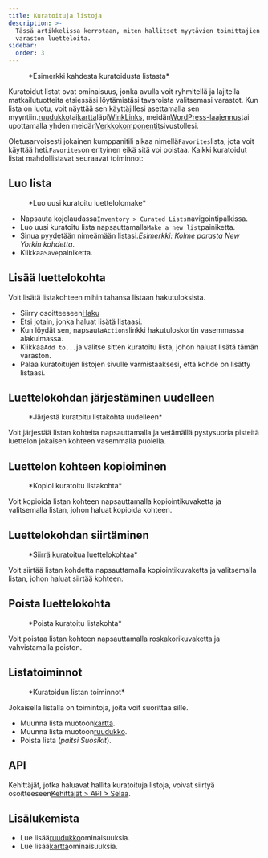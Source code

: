 ```yaml
---
title: Kuratoituja listoja
description: >-
  Tässä artikkelissa kerrotaan, miten hallitset myytävien toimittajien ja
  varaston luetteloita.
sidebar:
  order: 3
---
```


<figure>
  <CloudinaryImage width="700" height="225" resize="scale" quality="best" alt="Kuratoidut listat" src="academy/curated-lists" errorImage="noimage_opaque_nyrtl0.png" />

  <figcaption>*Esimerkki kahdesta kuratoidusta listasta*</figcaption>
</figure>


Kuratoidut listat ovat ominaisuus, jonka avulla voit ryhmitellä ja lajitella matkailutuotteita etsiessäsi löytämistäsi tavaroista valitsemasi varastot.
Kun lista on luotu, voit näyttää sen käyttäjillesi asettamalla sen myyntiin.[ruudukko](/studio/grids)tai[kartta](/studio/maps)läpi[WinkLinks](/link-manager/wink-links), meidän[WordPress-laajennus](/developers/wordpress/)tai upottamalla yhden meidän[Verkkokomponentit](/developers/web-components)sivustollesi.

Oletusarvoisesti jokainen kumppanitili alkaa nimellä`Favorites`lista, jota voit käyttää heti.`Favorites`on erityinen eikä sitä voi poistaa.
Kaikki kuratoidut listat mahdollistavat seuraavat toiminnot:

## Luo lista

<figure>
  <CloudinaryImage width="350" height="219" resize="scale" quality="best" alt="Luo kuratoitu lista" src="academy/create-curated-list" errorImage="noimage_opaque_nyrtl0.png" />

  <figcaption>*Luo uusi kuratoitu luettelolomake*</figcaption>
</figure>


* Napsauta kojelaudassa`Inventory > Curated Lists`navigointipalkissa.
* Luo uusi kuratoitu lista napsauttamalla`Make a new list`painiketta.
* Sinua pyydetään nimeämään listasi.*Esimerkki: Kolme parasta New Yorkin kohdetta*.
* Klikkaa`Save`painiketta.

## Lisää luettelokohta

Voit lisätä listakohteen mihin tahansa listaan ​​hakutuloksista.

* Siirry osoitteeseen[Haku](/studio/search)
* Etsi jotain, jonka haluat lisätä listaasi.
* Kun löydät sen, napsauta`Actions`linkki hakutuloskortin vasemmassa alakulmassa.
* Klikkaa`Add to...`ja valitse sitten kuratoitu lista, johon haluat lisätä tämän varaston.
* Palaa kuratoitujen listojen sivulle varmistaaksesi, että kohde on lisätty listaasi.

## Luettelokohdan järjestäminen uudelleen

<figure>
  <CloudinaryImage width="350" height="183" resize="scale" quality="best" alt="Järjestä kuratoitu listakohta uudelleen" src="academy/reorder-curated-list" errorImage="noimage_opaque_nyrtl0.png" />

  <figcaption>*Järjestä kuratoitu listakohta uudelleen*</figcaption>
</figure>


Voit järjestää listan kohteita napsauttamalla ja vetämällä pystysuoria pisteitä luettelon jokaisen kohteen vasemmalla puolella.

## Luettelon kohteen kopioiminen

<figure>
  <CloudinaryImage width="450" height="178" resize="scale" quality="best" alt="Kopioi kuratoituun luettelokohteeseen" src="academy/copy-to-curated-list" errorImage="noimage_opaque_nyrtl0.png" />

  <figcaption>*Kopioi kuratoitu listakohta*</figcaption>
</figure>


Voit kopioida listan kohteen napsauttamalla kopiointikuvaketta ja valitsemalla listan, johon haluat kopioida kohteen.

## Luettelokohdan siirtäminen

<figure>
  <CloudinaryImage width="450" height="173" resize="scale" quality="best" alt="Siirrä kuratoitua luettelokohtaa" src="academy/move-to-curated-list" errorImage="noimage_opaque_nyrtl0.png" />

  <figcaption>*Siirrä kuratoitua luettelokohtaa*</figcaption>
</figure>


Voit siirtää listan kohdetta napsauttamalla kopiointikuvaketta ja valitsemalla listan, johon haluat siirtää kohteen.

## Poista luettelokohta

<figure>
  <CloudinaryImage width="350" height="216" resize="scale" quality="best" alt="Poista kuratoitu listakohta" src="academy/remove-curated-list-item" errorImage="noimage_opaque_nyrtl0.png" />

  <figcaption>*Poista kuratoitu listakohta*</figcaption>
</figure>


Voit poistaa listan kohteen napsauttamalla roskakorikuvaketta ja vahvistamalla poiston.

## Listatoiminnot

<figure>
  <CloudinaryImage width="350" height="183" resize="scale" quality="best" alt="Kuratoidun listan toiminnot" src="academy/curated-list-actions" errorImage="noimage_opaque_nyrtl0.png" />

  <figcaption>*Kuratoidun listan toiminnot*</figcaption>
</figure>


Jokaisella listalla on toimintoja, joita voit suorittaa sille.

* Muunna lista muotoon[kartta](/studio/maps).
* Muunna lista muotoon[ruudukko](/studio/grids).
* Poista lista (*paitsi Suosikit*).

## API

Kehittäjät, jotka haluavat hallita kuratoituja listoja, voivat siirtyä osoitteeseen[Kehittäjät > API > Selaa](/developers/apis/#browse-api).

## Lisälukemista

* Lue lisää[ruudukko](/studio/grids)ominaisuuksia.
* Lue lisää[kartta](/studio/maps)ominaisuuksia.

